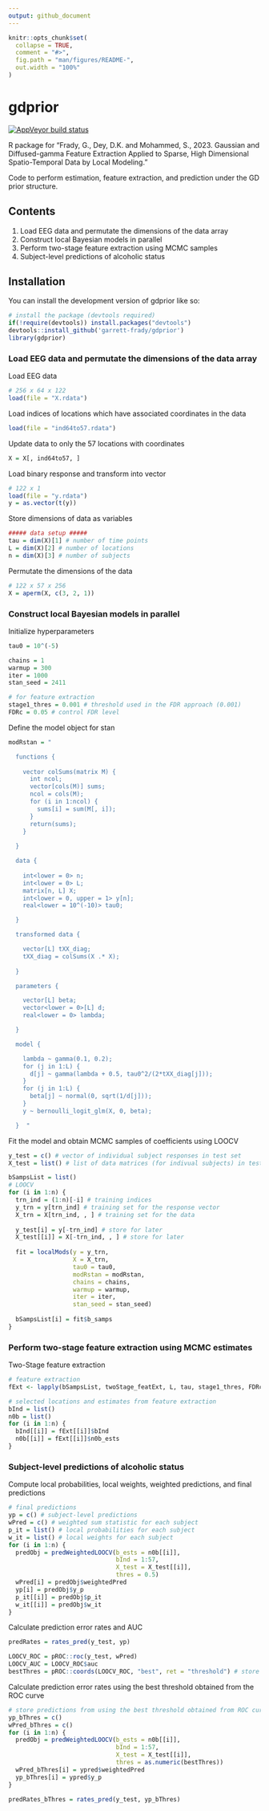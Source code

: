 ```yaml
---
output: github_document
---
```


<!-- README.md is generated from README.Rmd. Please edit that file -->

```r
knitr::opts_chunk$set(
  collapse = TRUE,
  comment = "#>",
  fig.path = "man/figures/README-",
  out.width = "100%"
)
```

# gdprior

<!-- badges: start -->
<!-- [![Travis build status](https://travis-ci.com/garrett-frady/gdprior.svg?branch=master)](https://travis-ci.com/garrett-frady/gdprior) -->
[![AppVeyor build status](https://ci.appveyor.com/api/projects/status/github/garrett-frady/gdprior?branch=master&svg=true)](https://ci.appveyor.com/project/garrett-frady/gdprior)
<!-- badges: end -->

R package for "Frady, G., Dey, D.K. and Mohammed, S., 2023. Gaussian and Diffused-gamma Feature Extraction Applied to Sparse, High Dimensional Spatio-Temporal Data by Local Modeling." 

Code to perform estimation, feature extraction, and prediction under the GD prior structure.


## Contents

1. Load EEG data and permutate the dimensions of the data array
2. Construct local Bayesian models in parallel
3. Perform two-stage feature extraction using MCMC samples
4. Subject-level predictions of alcoholic status


## Installation

You can install the development version of gdprior like so:

``` r
# install the package (devtools required)
if(!require(devtools)) install.packages("devtools")
devtools::install_github('garrett-frady/gdprior')
library(gdprior)
```

### Load EEG data and permutate the dimensions of the data array

Load EEG data

```r
# 256 x 64 x 122
load(file = "X.rdata")
```

Load indices of locations which have associated coordinates in the data
```r
load(file = "ind64to57.rdata")
```

Update data to only the 57 locations with coordinates
```r
X = X[, ind64to57, ] 
```

Load binary response and transform into vector
```r
# 122 x 1
load(file = "y.rdata")
y = as.vector(t(y))
```

Store dimensions of data as variables
```r
##### data setup #####
tau = dim(X)[1] # number of time points
L = dim(X)[2] # number of locations
n = dim(X)[3] # number of subjects
```

Permutate the dimensions of the data
```r
# 122 x 57 x 256
X = aperm(X, c(3, 2, 1))
```


### Construct local Bayesian models in parallel

Initialize hyperparameters
```r
tau0 = 10^(-5)

chains = 1
warmup = 300
iter = 1000
stan_seed = 2411

# for feature extraction
stage1_thres = 0.001 # threshold used in the FDR approach (0.001)
FDRc = 0.05 # control FDR level 
```


Define the model object for stan
```r
modRstan = "

  functions {
      
    vector colSums(matrix M) {
      int ncol;
      vector[cols(M)] sums;
      ncol = cols(M);
      for (i in 1:ncol) {
        sums[i] = sum(M[, i]);
      }
      return(sums);
    }
    
  }

  data {
    
    int<lower = 0> n;
    int<lower = 0> L;
    matrix[n, L] X;
    int<lower = 0, upper = 1> y[n];
    real<lower = 10^(-10)> tau0;

  }

  transformed data {

    vector[L] tXX_diag;
    tXX_diag = colSums(X .* X);
    
  }

  parameters {

    vector[L] beta; 
    vector<lower = 0>[L] d;
    real<lower = 0> lambda;

  }

  model {

    lambda ~ gamma(0.1, 0.2);
    for (j in 1:L) {
      d[j] ~ gamma(lambda + 0.5, tau0^2/(2*tXX_diag[j]));
    }
    for (j in 1:L) {
      beta[j] ~ normal(0, sqrt(1/d[j]));
    }
    y ~ bernoulli_logit_glm(X, 0, beta);

  }  "
```


Fit the model and obtain MCMC samples of coefficients using LOOCV
```r
y_test = c() # vector of individual subject responses in test set
X_test = list() # list of data matrices (for indivual subjects) in test set

bSampsList = list()
# LOOCV
for (i in 1:n) {
  trn_ind = (1:n)[-i] # training indices
  y_trn = y[trn_ind] # training set for the response vector
  X_trn = X[trn_ind, , ] # training set for the data 
  
  y_test[i] = y[-trn_ind] # store for later
  X_test[[i]] = X[-trn_ind, , ] # store for later
  
  fit = localMods(y = y_trn, 
                  X = X_trn,
                  tau0 = tau0,
                  modRstan = modRstan,
                  chains = chains,
                  warmup = warmup,
                  iter = iter,
                  stan_seed = stan_seed)
               
  bSampsList[i] = fit$b_samps
}
```

### Perform two-stage feature extraction using MCMC estimates

Two-Stage feature extraction
```r
# feature extraction
fExt <- lapply(bSampsList, twoStage_featExt, L, tau, stage1_thres, FDRc)

# selected locations and estimates from feature extraction
bInd = list()
n0b = list()
for (i in 1:n) {
  bInd[[i]] = fExt[[i]]$bInd
  n0b[[i]] = fExt[[i]]$n0b_ests
}
```


### Subject-level predictions of alcoholic status

Compute local probabilities, local weights, weighted predictions, and final predictions

```r
# final predictions
yp = c() # subject-level predictions
wPred = c() # weighted sum statistic for each subject
p_it = list() # local probabilities for each subject
w_it = list() # local weights for each subject
for (i in 1:n) {
  predObj = predWeightedLOOCV(b_ests = n0b[[i]],
                              bInd = 1:57, 
                              X_test = X_test[[i]],
                              thres = 0.5)
  wPred[i] = predObj$weightedPred
  yp[i] = predObj$y_p
  p_it[[i]] = predObj$p_it
  w_it[[i]] = predObj$w_it
}
```

Calculate prediction error rates and AUC

```r
predRates = rates_pred(y_test, yp)

LOOCV_ROC = pROC::roc(y_test, wPred)
LOOCV_AUC = LOOCV_ROC$auc
bestThres = pROC::coords(LOOCV_ROC, "best", ret = "threshold") # store best threshold
```

Calculate prediction error rates using the best threshold obtained from the ROC curve

```r
# store predictions from using the best threshold obtained from ROC curve
yp_bThres = c()
wPred_bThres = c()
for (i in 1:n) {
  predObj = predWeightedLOOCV(b_ests = n0b[[i]],
                              bInd = 1:57,
                              X_test = X_test[[i]],
                              thres = as.numeric(bestThres))
  wPred_bThres[i] = ypred$weightedPred
  yp_bThres[i] = ypred$y_p
}

predRates_bThres = rates_pred(y_test, yp_bThres)
```
